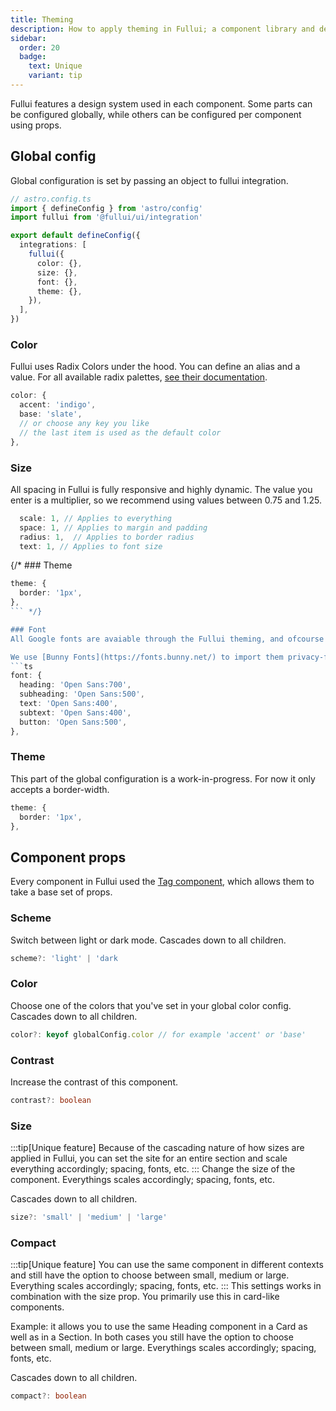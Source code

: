 ```yaml
---
title: Theming
description: How to apply theming in Fullui; a component library and design system built for Astro.
sidebar:
  order: 20
  badge:
    text: Unique
    variant: tip
---
```


Fullui features a design system used in each component. Some parts can be configured globally, while others can be configured per component using props.

## Global config
Global configuration is set by passing an object to fullui integration.

```ts
// astro.config.ts
import { defineConfig } from 'astro/config'
import fullui from '@fullui/ui/integration'

export default defineConfig({
  integrations: [
    fullui({
      color: {},
      size: {},
      font: {},
      theme: {},
    }),
  ],
})
```


### Color
Fullui uses Radix Colors under the hood. You can define an alias and a value. For all available radix palettes, [see their documentation](https://www.radix-ui.com/colors).
```ts
color: {
  accent: 'indigo',
  base: 'slate',
  // or choose any key you like
  // the last item is used as the default color
}, 
```

### Size
All spacing in Fullui is fully responsive and highly dynamic. The value you enter is a multiplier, so we recommend using values between 0.75 and 1.25.

```ts
  scale: 1, // Applies to everything
  space: 1, // Applies to margin and padding
  radius: 1,  // Applies to border radius
  text: 1, // Applies to font size
```
{/* ### Theme

```ts
theme: {
  border: '1px',
},  
``` */}

### Font
All Google fonts are avaiable through the Fullui theming, and ofcourse others can be configured through regular css.

We use [Bunny Fonts](https://fonts.bunny.net/) to import them privacy-friendly and fast. 
```ts
font: {
  heading: 'Open Sans:700',
  subheading: 'Open Sans:500',
  text: 'Open Sans:400',
  subtext: 'Open Sans:400',
  button: 'Open Sans:500',
},    
```

### Theme
This part of the global configuration is a work-in-progress. For now it only accepts a border-width.

```ts
theme: {
  border: '1px',
},    
```

## Component props
Every component in Fullui used the [Tag component](/utility/tag), which allows them to take a base set of props. 

### Scheme
Switch between light or dark mode. Cascades down to all children.
```ts
scheme?: 'light' | 'dark
```

### Color
Choose one of the colors that you've set in your global color config. Cascades down to all children.
```ts
color?: keyof globalConfig.color // for example 'accent' or 'base'
```

### Contrast
Increase the contrast of this component.
```ts
contrast?: boolean
```

### Size
:::tip[Unique feature]
Because of the cascading nature of how sizes are applied in Fullui, you can set the site for an entire section and scale everything accordingly; spacing, fonts, etc.
:::
Change the size of the component. Everythings scales accordingly; spacing, fonts, etc.

Cascades down to all children.
```ts
size?: 'small' | 'medium' | 'large'
```

### Compact
:::tip[Unique feature]
You can use the same component in different contexts and still have the option to choose between small, medium or large. Everything scales accordingly; spacing, fonts, etc. 
:::
This settings works in combination with the size prop. You primarily use this in card-like components.

Example: it allows you to use the same Heading component in a Card as well as in a Section. In both cases you still have the option to choose between small, medium or large. Everythings scales accordingly; spacing, fonts, etc.

Cascades down to all children.
```ts
compact?: boolean
```